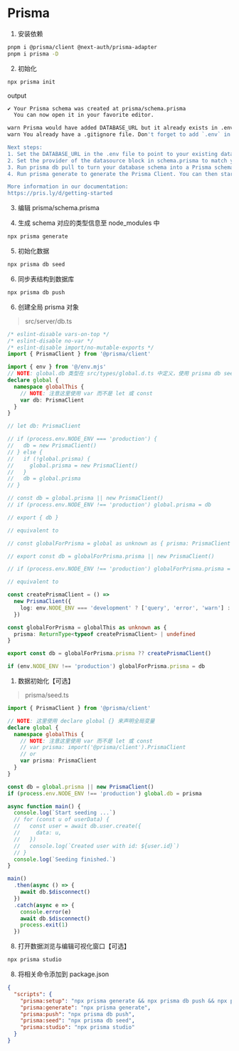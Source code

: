 # Prisma

1. 安装依赖

```bash
pnpm i @prisma/client @next-auth/prisma-adapter
pnpm i prisma -D
```

2. 初始化

```bash
npx prisma init
```

output

```bash
✔ Your Prisma schema was created at prisma/schema.prisma
  You can now open it in your favorite editor.

warn Prisma would have added DATABASE_URL but it already exists in .env
warn You already have a .gitignore file. Don't forget to add `.env` in it to not commit any private information.

Next steps:
1. Set the DATABASE_URL in the .env file to point to your existing database. If your database has no tables yet, read https://pris.ly/d/getting-started
2. Set the provider of the datasource block in schema.prisma to match your database: postgresql, mysql, sqlite, sqlserver, mongodb or cockroachdb.
3. Run prisma db pull to turn your database schema into a Prisma schema.
4. Run prisma generate to generate the Prisma Client. You can then start querying your database.

More information in our documentation:
https://pris.ly/d/getting-started
```

3. 编辑 prisma/schema.prisma

4. 生成 schema 对应的类型信息至 node_modules 中

```bash
npx prisma generate
```

5. 初始化数据

```bash
npx prisma db seed
```

6. 同步表结构到数据库

```bash
npx prisma db push
```

6. 创建全局 prisma 对象

> src/server/db.ts

```ts
/* eslint-disable vars-on-top */
/* eslint-disable no-var */
/* eslint-disable import/no-mutable-exports */
import { PrismaClient } from '@prisma/client'

import { env } from '@/env.mjs'
// NOTE: global.db 类型在 src/types/global.d.ts 中定义，使用 prisma db seed 时无法识别 global.prisma 类型，故此在此再次定义
declare global {
  namespace globalThis {
    // NOTE: 注意这里使用 var 而不是 let 或 const
    var db: PrismaClient
  }
}

// let db: PrismaClient

// if (process.env.NODE_ENV === 'production') {
//   db = new PrismaClient()
// } else {
//   if (!global.prisma) {
//     global.prisma = new PrismaClient()
//   }
//   db = global.prisma
// }

// const db = global.prisma || new PrismaClient()
// if (process.env.NODE_ENV !== 'production') global.prisma = db

// export { db }

// equivalent to

// const globalForPrisma = global as unknown as { prisma: PrismaClient }

// export const db = globalForPrisma.prisma || new PrismaClient()

// if (process.env.NODE_ENV !== 'production') globalForPrisma.prisma = db

// equivalent to

const createPrismaClient = () =>
  new PrismaClient({
    log: env.NODE_ENV === 'development' ? ['query', 'error', 'warn'] : ['error']
  })

const globalForPrisma = globalThis as unknown as {
  prisma: ReturnType<typeof createPrismaClient> | undefined
}

export const db = globalForPrisma.prisma ?? createPrismaClient()

if (env.NODE_ENV !== 'production') globalForPrisma.prisma = db
```

1. 数据初始化【可选】

> prisma/seed.ts

```ts
import { PrismaClient } from '@prisma/client'

// NOTE: 这里使用 declare global {} 来声明全局变量
declare global {
  namespace globalThis {
    // NOTE: 注意这里使用 var 而不是 let 或 const
    // var prisma: import('@prisma/client').PrismaClient
    // or
    var prisma: PrismaClient
  }
}

const db = global.prisma || new PrismaClient()
if (process.env.NODE_ENV !== 'production') global.db = prisma

async function main() {
  console.log(`Start seeding ...`)
  // for (const u of userData) {
  //   const user = await db.user.create({
  //     data: u,
  //   })
  //   console.log(`Created user with id: ${user.id}`)
  // }
  console.log(`Seeding finished.`)
}

main()
  .then(async () => {
    await db.$disconnect()
  })
  .catch(async e => {
    console.error(e)
    await db.$disconnect()
    process.exit(1)
  })
```

8. 打开数据浏览与编辑可视化窗口【可选】

```bash
npx prisma studio
```

8. 将相关命令添加到 package.json

```json
{
  "scripts": {
    "prisma:setup": "npx prisma generate && npx prisma db push && npx prisma db seed",
    "prisma:generate": "npx prisma generate",
    "prisma:push": "npx prisma db push",
    "prisma:seed": "npx prisma db seed",
    "prisma:studio": "npx prisma studio"
  }
}
```
